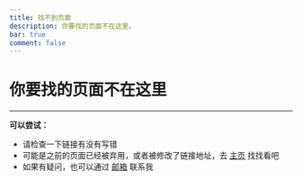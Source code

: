 ```yaml
---
title: 找不到页面
description: 你要找的页面不在这里。
bar: true
comment: false
---
```


# 你要找的页面不在这里

---

**可以尝试：**

- 请检查一下链接有没有写错
- 可能是之前的页面已经被弃用，或者被修改了链接地址，去 [主页](/) 找找看吧
- 如果有疑问，也可以通过 [邮箱](mailto:liangfengning@foxmail.com) 联系我
